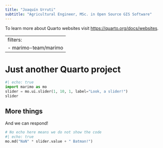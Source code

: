 ```yaml
---
title: "Joaquín Urruti"
subtitle: "Agricultural Engineer, MSc. in Open Source GIS Software"
---
```


To learn more about Quarto websites visit <https://quarto.org/docs/websites>.

---
filters:
    - marimo-team/marimo
---

# Just another Quarto project

```python {.marimo}
#| echo: true
import marimo as mo
slider = mo.ui.slider(1, 10, 1, label="Look, a slider!")
slider
```

## More things

And we can respond!


```python {.marimo}
# No echo here means we do not show the code
#| echo: true
mo.md("NaN" * slider.value + " Batman!")
```